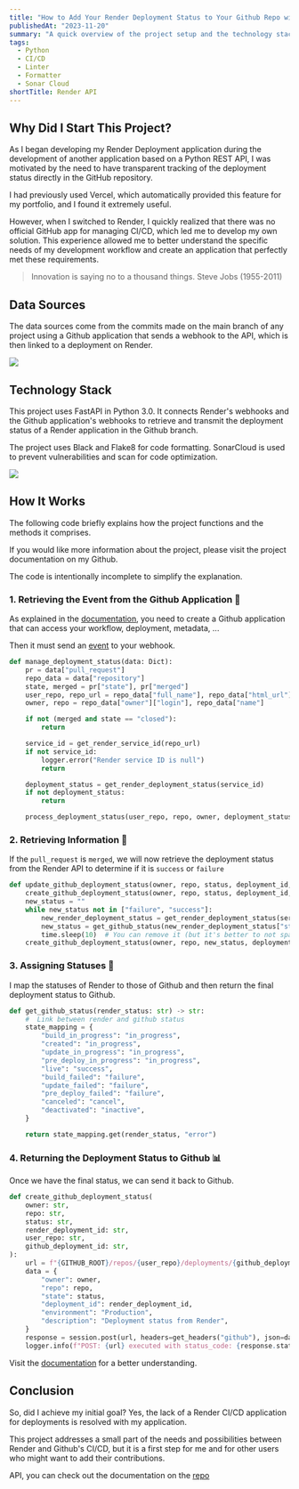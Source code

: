 ```yaml
---
title: "How to Add Your Render Deployment Status to Your Github Repo with Python"
publishedAt: "2023-11-20"
summary: "A quick overview of the project setup and the technology stack I used."
tags:
  - Python
  - CI/CD
  - Linter
  - Formatter
  - Sonar Cloud
shortTitle: Render API
---
```


## Why Did I Start This Project?

As I began developing my Render Deployment application during the development of another application based on a Python REST API, I was motivated by the need to have transparent tracking of the deployment status directly in the GitHub repository.

I had previously used Vercel, which automatically provided this feature for my portfolio, and I found it extremely useful. 

However, when I switched to Render, I quickly realized that there was no official GitHub app for managing CI/CD, which led me to develop my own solution. This experience allowed me to better understand the specific needs of my development workflow and create an application that perfectly met these requirements.

> Innovation is saying no to a thousand things. Steve Jobs (1955-2011)

## Data Sources

The data sources come from the commits made on the main branch of any project using a Github application that sends a webhook to the API, which is then linked to a deployment on Render.

<Image
  width={600}
  height={400}
  src="/blog/render-deployment/github-actions.png"
/>

## Technology Stack

This project uses FastAPI in Python 3.0. It connects Render's webhooks and the Github application's webhooks to retrieve and transmit the deployment status of a Render application in the Github branch.

The project uses Black and Flake8 for code formatting. SonarCloud is used to prevent vulnerabilities and scan for code optimization.

<Image
  width={600}
  height={400}
  src="/blog/render-deployment/stack.png"
/>

## How It Works

The following code briefly explains how the project functions and the methods it comprises.

If you would like more information about the project, please visit the project documentation on my Github.

<Alert type="warning">
  The code is intentionally incomplete to simplify the explanation.
</Alert>

### 1. Retrieving the Event from the Github Application 📲

As explained in the [documentation](https://github.com/Fyleek/render-api?tab=readme-ov-file#installation-and-creation-of-the-github-app), you need to create a Github application that can access your workflow, deployment, metadata, ...

Then it must send an [event](https://docs.github.com/en/webhooks/webhook-events-and-payloads#pull_request) to your webhook.

```python showLineNumbers {1}
def manage_deployment_status(data: Dict):
    pr = data["pull_request"]
    repo_data = data["repository"]
    state, merged = pr["state"], pr["merged"]
    user_repo, repo_url = repo_data["full_name"], repo_data["html_url"]
    owner, repo = repo_data["owner"]["login"], repo_data["name"]

    if not (merged and state == "closed"):
        return

    service_id = get_render_service_id(repo_url)
    if not service_id:
        logger.error("Render service ID is null")
        return

    deployment_status = get_render_deployment_status(service_id)
    if not deployment_status:
        return

    process_deployment_status(user_repo, repo, owner, deployment_status, service_id)
```

### 2. Retrieving Information 🧮

If the `pull_request` is `merged`, we will now retrieve the deployment status from the Render API to determine if it is `success` or `failure`

```py showLineNumbers {5}
def update_github_deployment_status(owner, repo, status, deployment_id, user_repo, github_deployment_id, service_id):
    create_github_deployment_status(owner, repo, status, deployment_id, user_repo, github_deployment_id)
    new_status = ""
    while new_status not in ["failure", "success"]:
        new_render_deployment_status = get_render_deployment_status(service_id)
        new_status = get_github_status(new_render_deployment_status["status"])
        time.sleep(10)  # You can remove it (but it's better to not spam the render API [400 GET request/minutes])
    create_github_deployment_status(owner, repo, new_status, deployment_id, user_repo, github_deployment_id)
```

### 3. Assigning Statuses  📨

I map the statuses of Render to those of Github and then return the final deployment status to Github.

```py
def get_github_status(render_status: str) -> str:
    #  Link between render and github status
    state_mapping = {
        "build_in_progress": "in_progress",
        "created": "in_progress",
        "update_in_progress": "in_progress",
        "pre_deploy_in_progress": "in_progress",
        "live": "success",
        "build_failed": "failure",
        "update_failed": "failure",
        "pre_deploy_failed": "failure",
        "canceled": "cancel",
        "deactivated": "inactive",
    }

    return state_mapping.get(render_status, "error")
```

### 4. Returning the Deployment Status to Github 📊

Once we have the final status, we can send it back to Github.

```python showLineNumbers {10-17}
def create_github_deployment_status(
    owner: str,
    repo: str,
    status: str,
    render_deployment_id: str,
    user_repo: str,
    github_deployment_id: str,
):
    url = f"{GITHUB_ROOT}/repos/{user_repo}/deployments/{github_deployment_id}/statuses"
    data = {
        "owner": owner,
        "repo": repo,
        "state": status,
        "deployment_id": render_deployment_id,
        "environment": "Production",
        "description": "Deployment status from Render",
    }
    response = session.post(url, headers=get_headers("github"), json=data)
    logger.info(f"POST: {url} executed with status_code: {response.status_code}")
```

<Alert type="info">
  Visit the <a href="https://github.com/Fyleek/render-api" style={{"color": "blue"}}>documentation</a> for a better understanding.
</Alert>

## Conclusion

So, did I achieve my initial goal? Yes, the lack of a Render CI/CD application for deployments is resolved with my application.

This project addresses a small part of the needs and possibilities between Render and Github's CI/CD, but it is a first step for me and for other users who might want to add their contributions.

API, you can check out the documentation on the [repo](https://github.com/Fyleek/render-api)